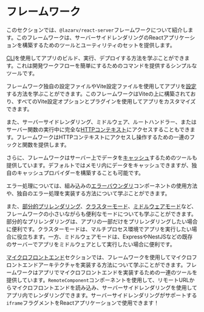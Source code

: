 # フレームワーク

このセクションでは、`@lazarv/react-server`フレームワークについて紹介します。このフレームワークは、サーバーサイドレンダリングのReactアプリケーションを構築するためのツールとユーティリティのセットを提供します。

[CLI](/framework/cli)を使用してアプリのビルド、実行、デプロイする方法を学ぶことができます。これは開発ワークフローを簡単にするためのコマンドを提供するシンプルなツールです。

フレームワーク独自の設定ファイルやVite設定ファイルを使用してアプリを[設定](/framework/configuration)する方法を学ぶことができます。このフレームワークはViteの上に構築されており、すべてのVite設定オプションとプラグインを使用してアプリをカスタマイズできます。

また、サーバーサイドレンダリング、ミドルウェア、ルートハンドラー、またはサーバー関数の実行中に完全な[HTTPコンテキスト](/framework/http)にアクセスすることもできます。フレームワークはHTTPコンテキストにアクセスし操作するための一連のフックと関数を提供します。

さらに、フレームワークはサーバー上でデータを[キャッシュ](/framework/caching)するためのツールも提供しています。デフォルトではメモリ内にデータをキャッシュできますが、独自のキャッシュプロバイダーを構築することも可能です。

エラー処理については、組み込みの[エラーバウンダリ](/framework/error-handling)コンポーネントの使用方法や、独自のエラー処理を実装する方法について学ぶことができます。

また、[部分的プリレンダリング](/framework/partial-rendering)、[クラスターモード](/framework/cluster)、[ミドルウェアモード](/framework/middleware-mode)など、フレームワークの小さいながらも便利なモードについても学ぶことができます。部分的なプリレンダリングは、アプリの一部だけをプリレンダリングしたい場合に便利です。クラスターモードは、マルチプロセス環境でアプリを実行したい場合に役立ちます。一方、ミドルウェアモードは、ExpressやNestJSなどの既存のサーバーでアプリをミドルウェアとして実行したい場合に便利です。

[マイクロフロントエンド](/framework/micro-frontends)セクションでは、フレームワークを使用してマイクロフロントエンドアーキテクチャを実装する方法について学ぶことができます。フレームワークはアプリでマイクロフロントエンドを実装するための一連のツールを提供しています。`RemoteComponent`コンポーネントを使用して、リモートURLからマイクロフロントエンドを読み込み、サーバーサイドレンダリングを使用してアプリ内でレンダリングできます。サーバーサイドレンダリングがサポートする`iframe`フラグメントをReactアプリケーションで使用できます！
